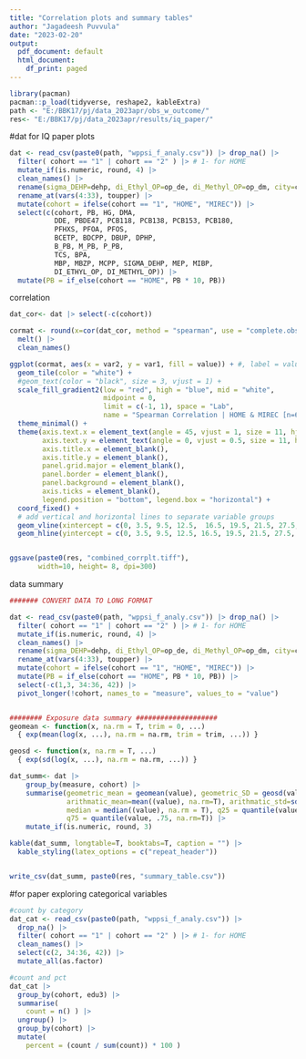 ```yaml
---
title: "Correlation plots and summary tables"
author: "Jagadeesh Puvvula"
date: "2023-02-20"
output:
  pdf_document: default
  html_document:
    df_print: paged
---
```



```r
library(pacman)
pacman::p_load(tidyverse, reshape2, kableExtra)
path <- "E:/BBK17/pj/data_2023apr/obs_w_outcome/"
res<- "E:/BBK17/pj/data_2023apr/results/iq_paper/"
```


#dat for IQ paper plots
```r
dat <- read_csv(paste0(path, "wppsi_f_analy.csv")) |> drop_na() |>
  filter( cohort == "1" | cohort == "2" ) |> # 1- for HOME
  mutate_if(is.numeric, round, 4) |>
  clean_names() |>
  rename(sigma_DEHP=dehp, di_Ethyl_OP=op_de, di_Methyl_OP=op_dm, city=center)|>
  rename_at(vars(4:33), toupper) |>
  mutate(cohort = ifelse(cohort == "1", "HOME", "MIREC")) |>
  select(c(cohort, PB, HG, DMA, 
           DDE, PBDE47, PCB118, PCB138, PCB153, PCB180,
           PFHXS, PFOA, PFOS, 
           BCETP, BDCPP, DBUP, DPHP, 
           B_PB, M_PB, P_PB,
           TCS, BPA, 
           MBP, MBZP, MCPP, SIGMA_DEHP, MEP, MIBP,
           DI_ETHYL_OP, DI_METHYL_OP)) |>
  mutate(PB = if_else(cohort == "HOME", PB * 10, PB))
```

correlation
```r
dat_cor<- dat |> select(-c(cohort))

cormat <- round(x=cor(dat_cor, method = "spearman", use = "complete.obs"), digits = 2) |>
  melt() |> 
  clean_names()

ggplot(cormat, aes(x = var2, y = var1, fill = value)) + #, label = value
  geom_tile(color = "white") +
  #geom_text(color = "black", size = 3, vjust = 1) +
  scale_fill_gradient2(low = "red", high = "blue", mid = "white",
                       midpoint = 0,
                       limit = c(-1, 1), space = "Lab",
                       name = "Spearman Correlation | HOME & MIREC [n=617]") +
  theme_minimal() +
  theme(axis.text.x = element_text(angle = 45, vjust = 1, size = 11, hjust = 1),
        axis.text.y = element_text(angle = 0, vjust = 0.5, size = 11, hjust = 1),
        axis.title.x = element_blank(),
        axis.title.y = element_blank(),
        panel.grid.major = element_blank(),
        panel.border = element_blank(),
        panel.background = element_blank(),
        axis.ticks = element_blank(),
        legend.position = "bottom", legend.box = "horizontal") +
  coord_fixed() +
  # add vertical and horizontal lines to separate variable groups
  geom_vline(xintercept = c(0, 3.5, 9.5, 12.5,  16.5, 19.5, 21.5, 27.5, 29.5), color = "black", size=1.25) +
  geom_hline(yintercept = c(0, 3.5, 9.5, 12.5, 16.5, 19.5, 21.5, 27.5, 29.5), color = "black", size=1.25) 


ggsave(paste0(res, "combined_corrplt.tiff"),
       width=10, height= 8, dpi=300)
```


data summary
```r
####### CONVERT DATA TO LONG FORMAT

dat <- read_csv(paste0(path, "wppsi_f_analy.csv")) |> drop_na() |>
  filter( cohort == "1" | cohort == "2" ) |> # 1- for HOME
  mutate_if(is.numeric, round, 4) |>
  clean_names() |>
  rename(sigma_DEHP=dehp, di_Ethyl_OP=op_de, di_Methyl_OP=op_dm, city=center)|>
  rename_at(vars(4:33), toupper) |>
  mutate(cohort = ifelse(cohort == "1", "HOME", "MIREC")) |>
  mutate(PB = if_else(cohort == "HOME", PB * 10, PB)) |>
  select(-c(1,3, 34:36, 42)) |>
  pivot_longer(!cohort, names_to = "measure", values_to = "value")


######## Exposure data summary ####################
geomean <- function(x, na.rm = T, trim = 0, ...) 
  { exp(mean(log(x, ...), na.rm = na.rm, trim = trim, ...)) }

geosd <- function(x, na.rm = T, ...)
  { exp(sd(log(x, ...), na.rm = na.rm, ...)) }

dat_summ<- dat |> 
    group_by(measure, cohort) |>
    summarise(geometric_mean = geomean(value), geometric_SD = geosd(value),
              arithmatic_mean=mean((value), na.rm=T), arithmatic_std=sd((value), na.rm = T),
              median = median((value), na.rm = T), q25 = quantile(value, .25, na.rm=T),
              q75 = quantile(value, .75, na.rm=T)) |>
    mutate_if(is.numeric, round, 3)

kable(dat_summ, longtable=T, booktabs=T, caption = "") |>
  kable_styling(latex_options = c("repeat_header"))


write_csv(dat_summ, paste0(res, "summary_table.csv"))
```

#for paper exploring categorical variables
```r
#count by category
dat_cat <- read_csv(paste0(path, "wppsi_f_analy.csv")) |> 
  drop_na() |>
  filter( cohort == "1" | cohort == "2" ) |> # 1- for HOME
  clean_names() |>
  select(c(2, 34:36, 42)) |>
  mutate_all(as.factor)

#count and pct
dat_cat |>
  group_by(cohort, edu3) |>
  summarise(
    count = n() ) |>
  ungroup() |>
  group_by(cohort) |>
  mutate(
    percent = (count / sum(count)) * 100 )


```





